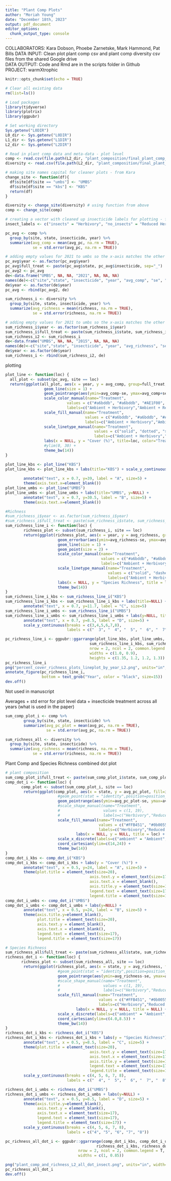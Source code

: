 ```yaml
---
title: "Plant Comp Plots"
author: "Moriah Young"
date: "December 18th, 2023"
output: pdf_document
editor_options: 
  chunk_output_type: console
---
```


COLLABORATORS: Kara Dobson, Phoebe Zarnetske, Mark Hammond, Pat Bills 
DATA INPUT: Clean plot plant comp csv and plant comp diversity csv files from the shared Google drive  
DATA OUTPUT: Code and Rmd are in the scripts folder in Github  
PROJECT: warmXtrophic 

```r
knitr::opts_chunk$set(echo = TRUE)
```

```r
# Clear all existing data
rm(list=ls())

# Load packages
library(tidyverse)
library(plotrix)
library(ggpubr)

# Set working directory
Sys.getenv("L0DIR")
L0_dir <- Sys.getenv("L0DIR")
L1_dir <- Sys.getenv("L1DIR")
L2_dir <- Sys.getenv("L2DIR")

# Read in plant comp data and meta-data - plot level
comp <- read.csv(file.path(L2_dir, "plant_composition/final_plant_comp_plot_L2.csv"))
diversity <- read.csv(file.path(L2_dir, "plant_composition/final_plant_comp_diversity_L2.csv"))

# making site names capital for cleaner plots - from Kara
change_site <- function(df){
  df$site[df$site == "umbs"] <- "UMBS"
  df$site[df$site == "kbs"] <- "KBS"
  return(df)
}

diversity <- change_site(diversity) # using function from above
comp <- change_site(comp)

# creating a vector with cleaned up insecticide labels for plotting - from Kara
insect_labels <- c("insects" = "Herbivory", "no_insects" = "Reduced Herbivory")

```


```r
pc_avg <- comp %>%
  group_by(site, state, insecticide, year) %>%
  summarize(avg_comp = mean(avg_pc, na.rm = TRUE),
            se = std.error(avg_pc, na.rm = TRUE))

# adding empty values for 2021 to umbs so the x-axis matches the other plots
pc_avg$year <- as.factor(pc_avg$year)
pc_avg$full_treat <- paste(pc_avg$state, pc_avg$insecticide, sep="_")
pc_avg2 <- pc_avg
de<-data.frame("UMBS", NA, NA, "2021", NA, NA, NA)
names(de)<-c("site","state", "insecticide", "year", "avg_comp", "se", "full_treat")
de$year <- as.factor(de$year)
pc_avg <- rbind(pc_avg2, de)

sum_richness_i <- diversity %>%
  group_by(site, state, insecticide, year) %>%
  summarize(avg_richness = mean(richness, na.rm = TRUE),
            se = std.error(richness, na.rm = TRUE))

# adding empty values for 2021 to umbs so the x-axis matches the other plots
sum_richness_i$year <- as.factor(sum_richness_i$year)
sum_richness_i$full_treat <- paste(sum_richness_i$state, sum_richness_i$insecticide, sep="_")
sum_richness_i2 <- sum_richness_i
de<-data.frame("UMBS", NA, NA, "2015", NA, NA, NA)
names(de)<-c("site","state", "insecticide", "year", "avg_richness", "se", "full_treat")
de$year <- as.factor(de$year)
sum_richness_i <- rbind(sum_richness_i2, de)
```

plotting
```r
plot_line <- function(loc) { 
  all_plot <- subset(pc_avg, site == loc)
  return(ggplot(all_plot, aes(x = year, y = avg_comp, group=full_treat, linetype=full_treat, fill=full_treat,color = full_treat, shape=full_treat)) +
                 geom_line(size = 1) +
                 geom_pointrange(aes(ymin=avg_comp-se, ymax=avg_comp+se), linetype="solid",pch=21,size=0.6) +
                 scale_color_manual(name="Treatment",
                           values = c("#a6bddb", "#a6bddb", "#AE1F00", "#AE1F00"),
                           labels=c("Ambient + Herbivory","Ambient + Reduced Herbivory","Warmed + Herbivory", "Warmed + Reduced Herbivory")) +
                 scale_fill_manual(name="Treatment",
                                   values = c("#a6bddb", "#a6bddb", "#AE1F00", "#AE1F00"),
                                   labels=c("Ambient + Herbivory","Ambient + Reduced Herbivory","Warmed + Herbivory", "Warmed + Reduced Herbivory")) +
                 scale_linetype_manual(name="Treatment",
                                       values = c("solid", "dotted", "solid", "dotted"),
                                       labels=c("Ambient + Herbivory","Ambient + Reduced Herbivory","Warmed + Herbivory", "Warmed + Reduced Herbivory")) +
                 labs(x = NULL, y = "Cover (%)", title=loc, color="Treatment") +
                 #ylim(0, 30) +
                 theme_bw(14))
}

plot_line_kbs <- plot_line("KBS")
plot_line_kbs <- plot_line_kbs + labs(title="KBS") + scale_y_continuous(breaks = c(10,20,30), 
                                                                        labels = c("  10", "  20", "  30")) + 
        annotate("text", x = 0.7, y=39, label = "A", size=5) +
        theme(axis.text.x=element_blank())
plot_line_umbs <- plot_line("UMBS")
plot_line_umbs <- plot_line_umbs + labs(title="UMBS", y=NULL) + 
        annotate("text", x = 0.7, y=30.5, label = "B", size=5) + 
        theme(axis.text.x=element_blank())

#Richness
#sum_richness_i$year <- as.factor(sum_richness_i$year)
#sum_richness_i$full_treat <- paste(sum_richness_i$state, sum_richness_i$insecticide, sep="_")
sum_richness_line_i <- function(loc) { 
        richness_plot <- subset(sum_richness_i, site == loc)
        return(ggplot(richness_plot, aes(x = year, y = avg_richness, group=full_treat, linetype=full_treat, color = full_treat)) +
                       geom_errorbar(aes(ymin=avg_richness-se, ymax=avg_richness+se), width=.1, position=position_dodge(0.15)) +
                       geom_line(size = 1) +
                       geom_point(size = 2) +
                       scale_color_manual(name="Treatment",
                                          values = c("#a6bddb", "#a6bddb", "#AE1F00", "#AE1F00"),
                                          labels=c("Ambient + Herbivory","Ambient + Reduced Herbivory","Warmed + Herbivory", "Warmed + Reduced Herbivory")) +
                       scale_linetype_manual(name="Treatment",
                                             values = c("solid", "dashed", "solid", "dashed"),
                                             labels=c("Ambient + Herbivory","Ambient + Reduced Herbivory","Warmed + Herbivory", "Warmed + Reduced Herbivory")) +
                       labs(x = NULL, y = "Species Richness", title = loc) +
                       theme_bw(14))
}
sum_richness_line_i_kbs <- sum_richness_line_i("KBS")
sum_richness_line_i_kbs <- sum_richness_line_i_kbs + labs(title=NULL) +
        annotate("text", x = 0.7, y=11.7, label = "C", size=5)
sum_richness_line_i_umbs <- sum_richness_line_i("UMBS")
sum_richness_line_i_umbs <- sum_richness_line_i_umbs + labs(y=NULL, title=NULL) +
        annotate("text", x = 0.7, y=8.5, label = "D", size=5) +
        scale_y_continuous(breaks = c(3,4,5,6,7,8), 
                           labels = c("  3", "  4", "  5", "  6", "  7", "  8"))

pc_richness_line_i <- ggpubr::ggarrange(plot_line_kbs, plot_line_umbs,
                                     sum_richness_line_i_kbs, sum_richness_line_i_umbs,
                                     nrow = 2, ncol = 2, common.legend = T, legend="right",
                                     widths = c(1.0, 0.9),
                                     heights = c(1.35, 1.2, 1.2, 1.3))
pc_richness_line_i
png("percent_cover_richness_plots_lineplot_by_year_L2.png", units="in", width=10, height=8, res=300)
annotate_figure(pc_richness_line_i,
                bottom = text_grob("Year", color = "black", size=15))
dev.off()
```








Not used in manuscript

Averages + std error for plot level data + insecticide treatment across all years (what is used in the paper)
```r
sum_comp_plot_i <- comp %>%
        group_by(site, state, insecticide) %>%
        summarize(avg_pc_plot = mean(avg_pc, na.rm = TRUE),
                  se = std.error(avg_pc, na.rm = TRUE))

sum_richness_all <- diversity %>%
  group_by(site, state, insecticide) %>%
  summarize(avg_richness = mean(richness, na.rm = TRUE),
            se = std.error(richness, na.rm = TRUE))

```


Plant Comp and Species Richness combined dot plot
```r
# plant composition
sum_comp_plot_i$full_treat <- paste(sum_comp_plot_i$state, sum_comp_plot_i$insecticide, sep="_")
comp_dot_i <- function(loc) { 
       comp_plot <- subset(sum_comp_plot_i, site == loc)
        return(ggplot(comp_plot, aes(x = state, y = avg_pc_plot, fill=insecticide)) +
                       #geom_point(stat = "identity",position=position_dodge(0.2),size=5) +
                       geom_pointrange(aes(ymin=avg_pc_plot-se, ymax=avg_pc_plot+se), pch=21,size=1,position=position_dodge(0.3)) +
                       #scale_shape_manual(name="Treatment",
                       #                   values = c(1, 19),
                       #                   labels=c("Herbivory","Reduced Herbivory")) +
                       scale_fill_manual(name="Treatment",
                                         values = c("#FFB451", "#0b0055"),
                                         labels=c("Herbivory","Reduced Herbivory")) +
                               labs(x = NULL, y = NULL, title = loc) +
                       scale_x_discrete(labels=c("ambient" = "Ambient", "warmed" = "Warmed")) +
                       coord_cartesian(ylim=c(14,24)) +
                       theme_bw(14))
}
comp_dot_i_kbs <- comp_dot_i("KBS")
comp_dot_i_kbs <- comp_dot_i_kbs + labs(y = "Cover (%)") +
        annotate("text", x = 0.5, y=24, label = "A", size=5) +
        theme(plot.title = element_text(size=20),
                                     axis.text.y = element_text(size=17),
                                     axis.text.x = element_blank(),
                                     axis.title.y = element_text(size=17),
                                     legend.text = element_text(size=17),
                                     legend.title = element_text(size=17))
comp_dot_i_umbs <- comp_dot_i("UMBS")
comp_dot_i_umbs <- comp_dot_i_umbs + labs(y=NULL) + 
        annotate("text", x = 0.5, y=24, label = "B", size=5) + 
        theme(axis.title.y=element_blank(),
              plot.title = element_text(size=20),
              axis.text.y = element_blank(),
              axis.text.x = element_blank(),
              legend.text = element_text(size=17),
              legend.title = element_text(size=17))

# Species Richness
sum_richness_all$full_treat <- paste(sum_richness_all$state, sum_richness_all$insecticide, sep="_")
richness_dot_i <- function(loc) { 
       richness_plot <- subset(sum_richness_all, site == loc)
        return(ggplot(richness_plot, aes(x = state, y = avg_richness, fill=insecticide)) +
                       #geom_point(stat = "identity",position=position_dodge(0.2),size=5) +
                       geom_pointrange(aes(ymin=avg_richness-se, ymax=avg_richness+se), pch=21,size=1,position=position_dodge(0.3)) +
                       #scale_shape_manual(name="Treatment",
                       #                   values = c(1, 19),
                       #                   labels=c("Herbivory","Reduced Herbivory")) +
                       scale_fill_manual(name="Treatment",
                                         values = c("#FFB451", "#0b0055"),
                                         labels=c("Herbivory","Reduced Herbivory")) +
                               labs(x = NULL, y = NULL, title = NULL) +
                       scale_x_discrete(labels=c("ambient" = "Ambient", "warmed" = "Warmed")) +
                       coord_cartesian(ylim=c(4.0,8.5)) +
                       theme_bw(14))
}
richness_dot_i_kbs <- richness_dot_i("KBS")
richness_dot_i_kbs <- richness_dot_i_kbs + labs(y = "Species Richness") +
        annotate("text", x = 0.5, y=8.5, label = "C", size=5) +
        theme(plot.title = element_text(size=20),
                                     axis.text.y = element_text(size=17),
                                     axis.text.x = element_text(size=17),
                                     axis.title.y = element_text(size=17),
                                     legend.text = element_text(size=17),
                                     legend.title = element_text(size=17)) +
        scale_y_continuous(breaks = c(4, 5, 6, 7, 8), 
                           labels = c("  4", "  5", "  6", "  7", "  8"))

richness_dot_i_umbs <- richness_dot_i("UMBS")
richness_dot_i_umbs <- richness_dot_i_umbs + labs(y=NULL) + 
        annotate("text", x = 0.5, y=8.5, label = "D", size=5) +
        theme(axis.title.y=element_blank(),
              axis.text.y = element_blank(),
              axis.text.x = element_text(size=17),
              legend.text = element_text(size=17),
              legend.title = element_text(size=17)) +
        scale_y_continuous(breaks = c(4, 5, 6, 7, 8), 
                           labels = c("4", "5", "6", "7", "8"))

pc_richness_all_dot_i <- ggpubr::ggarrange(comp_dot_i_kbs, comp_dot_i_umbs, 
                                        richness_dot_i_kbs, richness_dot_i_umbs,
                                nrow = 2, ncol = 2, common.legend = T, legend="right",
                                widths = c(1, 0.85))

png("plant_comp_and_richness_L2_all_dot_insect.png", units="in", width=10, height=8, res=300)
pc_richness_all_dot_i
dev.off()

```
